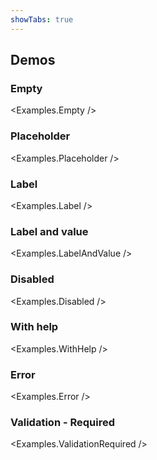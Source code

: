 ```yaml
---
showTabs: true
---
```



## Demos

### Empty

<Examples.Empty />

### Placeholder

<Examples.Placeholder />

### Label

<Examples.Label />

### Label and value

<Examples.LabelAndValue />

### Disabled

<Examples.Disabled />

### With help

<Examples.WithHelp />

### Error

<Examples.Error />

### Validation - Required

<Examples.ValidationRequired />
